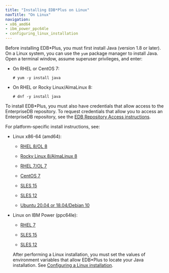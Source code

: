 ```yaml
---
title: "Installing EDB*Plus on Linux"
navTitle: "On Linux"
navigation:
- x86_amd64
- ibm_power_ppc64le
- configuring_linux_installation
---
```


Before installing EDB\*Plus, you must first install Java (version 1.8 or later). On a Linux system, you can use the `yum` package manager to install Java. Open a terminal window, assume superuser privileges, and enter:

-   On RHEL or CentOS 7:

    ```text
    # yum -y install java
    ```

-   On RHEL or Rocky Linux/AlmaLinux 8:

    ```text
    # dnf -y install java
    ```

To install EDB\*Plus, you must also have credentials that allow access to the EnterpriseDB repository. To request credentials that allow you to access an EnterpriseDB repository, see the [EDB Repository Access instructions](https://www.enterprisedb.com/repository-access-request).

For platform-specific install instructions, see:

- Linux x86-64 (amd64):
  - [RHEL 8/OL 8](x86_amd64/01_edbplus_rhel8_x86)

  - [Rocky Linux 8/AlmaLinux 8](x86_amd64/02_edbplus_other_linux8_x86)
  - [RHEL 7/OL 7](x86_amd64/03__rhel7_x86)
  - [CentOS 7](x86_amd64/04_edbplus_centos7_x86)
  - [SLES 15](x86_amd64/05_edbplus_sles15_x86)
  - [SLES 12](x86_amd64/06_edbplus_sles12_x86)
  - [Ubuntu 20.04 or 18.04/Debian 10](x86_amd64/07_edbplus_ubuntu18_20_deb10_x86)

- Linux on IBM Power (ppc64le):
  - [RHEL 7](ibm_power_ppc64le/10_edbplus_rhel7_ppcle)

  - [SLES 15](ibm_power_ppc64le/11_edbplus_sles15_ppcle)
  - [SLES 12](ibm_power_ppc64le/12_edbplus_sles12_ppcle)

  After performing a Linux installation, you must set the values of environment variables that allow EDB\*Plus to locate your Java installation. See [Configuring a Linux installation](configuring_linux_installation.mdx).

